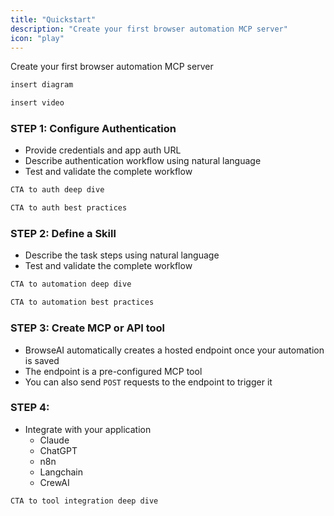 ```yaml
---
title: "Quickstart"
description: "Create your first browser automation MCP server"
icon: "play"
---
```


Create your first browser automation MCP server

```markdown
insert diagram
```

```markdown
insert video
```

### **STEP 1: Configure Authentication**

- Provide credentials and app auth URL
- Describe authentication workflow using natural language
- Test and validate the complete workflow

```markdown
CTA to auth deep dive
```

```markdown
CTA to auth best practices
```

### **STEP 2: Define a Skill**

- Describe the task steps using natural language
- Test and validate the complete workflow

```markdown
CTA to automation deep dive
```

```markdown
CTA to automation best practices
```

### **STEP 3: Create MCP or API tool**

- BrowseAI automatically creates a hosted endpoint once your automation is saved
- The endpoint is a pre-configured MCP tool
- You can also send `POST` requests to the endpoint to trigger it

### **STEP 4:**

- Integrate with your application
  - Claude
  - ChatGPT
  - n8n
  - Langchain
  - CrewAI

```markdown
CTA to tool integration deep dive
```
